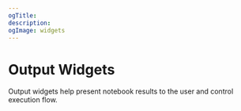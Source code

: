 ```yaml
---
ogTitle:
description:
ogImage: widgets
---
```


# Output Widgets




Output widgets help present notebook results to the user and control execution flow.

<Cards>
  <Card icon={chatIcon} title="Chat" href="/docs/output-widgets/chat/" />
  <Card icon={confettiIcon} title="Confetti" href="/docs/output-widgets/confetti/" />
  <Card icon={codeDots} title="JSON" href="/docs/output-widgets/json/" />
  <Card icon={markdownIcon} title="Markdown" href="/docs/output-widgets/markdown"/>
  <Card icon={noteIcon} title="Note" href="/docs/output-widgets/note"/>
  <Card icon={squareNumberIcon} title="NumberBox" href="/docs/output-widgets/numberbox/" />
  <Card icon={outputDirIcon} title="OutputDir" href="/docs/output-widgets/outputdir"/>
  <Card icon={pdfIcon} title="PDF" href="/docs/output-widgets/pdf/" />
  <Card icon={handStopIcon} title="Stop" href="/docs/output-widgets/stop/" />
  <Card icon={tableIcon} title="Table"  href="/docs/output-widgets/table/" />
  
</Cards>

